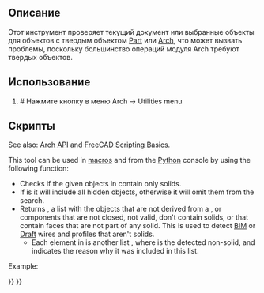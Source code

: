 <languages/>

<div class="mw-translate-fuzzy">
{{docnav/ru|[[Arch_MergeWalls|Merge Walls]]|[[Arch_IfcExplorer|Ifc Explorer]]|[[Arch_Workbench|Arch]]|IconL=Arch_MergeWalls.svg |IconC=Workbench_Arch.svg |IconR=Arch_IfcExplorer.png}}
</div>

<div class="mw-translate-fuzzy">
{{GuiCommand/ru
|Name=Arch Check
|Name/ru=Arch Check
|Workbenches=[[Arch_Workbench/ru|Arch]]
|MenuLocation=Архитектура → Утилиты → Проверь
|SeeAlso=[[Arch CloseHoles/ru|Убрать отверстия]]
}}
</div>

<span id="Description"></span>
==Описание==

<div class="mw-translate-fuzzy">
Этот инструмент проверяет текущий документ или выбранные объекты для объектов с твердым объектом [[Part_Workbench | Part]] или [[Arch_Workbench | Arch]], что может вызвать проблемы, поскольку большинство операций модуля Arch требуют твердых объектов.
</div>

<span id="Usage"></span>
<div class="mw-translate-fuzzy">
==Использование==
</div>

<div class="mw-translate-fuzzy">
# # Нажмите кнопку {{KEY|[[Image:Arch Check.png|16px]] '''Check'''}}в меню Arch → Utilities menu
</div>

<span id="Scripting"></span>
<div class="mw-translate-fuzzy">
==Скрипты==
</div>

See also: [[Arch_API|Arch API]] and [[FreeCAD_Scripting_Basics|FreeCAD Scripting Basics]].

This tool can be used in [[Macros|macros]] and from the [[Python|Python]] console by using the following function:
{{Code|code=
list_bad = check(objectslist, includehidden=False)
}}

* Checks if the given objects in {{incode|objectslist}} contain only solids.
* If {{incode|includehidden}} is {{incode|True}} it will include all hidden objects, otherwise it will omit them from the search.
* Returns {{incode|list_bad}}, a list with the objects that are not derived from a {{incode|Part::Feature}}, or components that are not closed, not valid, don't contain solids, or that contain faces that are not part of any solid. This is used to detect [[BIM_Workbench|BIM]] or [[Draft_Workbench|Draft]] wires and profiles that aren't solids.
** Each element in {{incode|list_bad}} is another list {{incode|[object, message]}}, where {{incode|object}} is the detected non-solid, and {{incode|message}} indicates the reason why it was included in this list.

Example:

{{Code|code=
import FreeCAD, Draft, Arch

p1 = FreeCAD.Vector(0, 0, 0)
p2 = FreeCAD.Vector(2000, 0, 0)
baseline = Draft.makeLine(p1, p2)
Wall1 = Arch.makeWall(baseline, length=None, width=150, height=2000)
FreeCAD.ActiveDocument.recompute()

Wall2 = Arch.makeWall(None, length=2000, width=200, height=1000)
FreeCAD.ActiveDocument.recompute()

Circle = Draft.makeCircle(450)
Wire = Draft.makeWire([FreeCAD.Vector(1000, 0, 0), FreeCAD.Vector(1500, 1000, 0), FreeCAD.Vector(2500, -1000, 0)])

list_bad = Arch.check([Wall1, Wall2, Circle, Wire], includehidden=True)
print(list_bad)
}}


<div class="mw-translate-fuzzy">
{{docnav/ru|[[Arch_MergeWalls|Merge Walls]]|[[Arch_IfcExplorer|Ifc Explorer]]|[[Arch_Workbench|Arch]]|IconL=Arch_MergeWalls.svg |IconC=Workbench_Arch.svg |IconR=Arch_IfcExplorer.png}}
</div>

{{BIM_Tools_navi{{#translation:}}}}
{{Userdocnavi{{#translation:}}}}